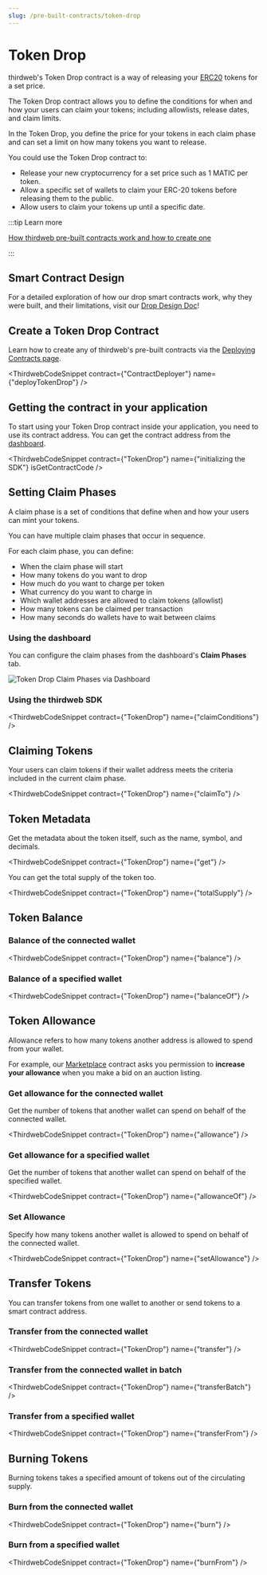 ```yaml
---
slug: /pre-built-contracts/token-drop
---
```



# Token Drop

thirdweb's Token Drop contract is a way of releasing your [ERC20](https://eips.ethereum.org/EIPS/eip-20) tokens for a set price.

The Token Drop contract allows you to define the conditions for when and how your users can claim your tokens;
including allowlists, release dates, and claim limits.

In the Token Drop, you define the price for your tokens in each claim phase and can set a limit on how many tokens you want to release.

You could use the Token Drop contract to:

- Release your new cryptocurrency for a set price such as 1 MATIC per token.
- Allow a specific set of wallets to claim your ERC-20 tokens before releasing them to the public.
- Allow users to claim your tokens up until a specific date.

:::tip Learn more

[How thirdweb pre-built contracts work and how to create one](/pre-built-contracts)

:::

## Smart Contract Design

For a detailed exploration of how our drop smart contracts work, why they were built, and their limitations, visit our [Drop Design Doc](/contracts/design/Drop)!

## Create a Token Drop Contract

Learn how to create any of thirdweb's pre-built contracts via the [Deploying Contracts page](/getting-started/deploying-contracts).

<ThirdwebCodeSnippet contract={"ContractDeployer"} name={"deployTokenDrop"} />

## Getting the contract in your application

To start using your Token Drop contract inside your application, you need to use its contract address. You can get the contract address from the [dashboard](https://thirdweb.com/dashboard).

<ThirdwebCodeSnippet
  contract={"TokenDrop"}
  name={"initializing the SDK"}
  isGetContractCode
/>

## Setting Claim Phases

A claim phase is a set of conditions that define when and how your users can mint your tokens.

You can have multiple claim phases that occur in sequence.

For each claim phase, you can define:

- When the claim phase will start
- How many tokens do you want to drop
- How much do you want to charge per token
- What currency do you want to charge in
- Which wallet addresses are allowed to claim tokens (allowlist)
- How many tokens can be claimed per transaction
- How many seconds do wallets have to wait between claims

### Using the dashboard

You can configure the claim phases from the dashboard's **Claim Phases** tab.

![Token Drop Claim Phases via Dashboard](../assets/token-drop-claim-phases.png)

### Using the thirdweb SDK

<ThirdwebCodeSnippet contract={"TokenDrop"} name={"claimConditions"} />

## Claiming Tokens

Your users can claim tokens if their wallet address meets the criteria included in the current claim phase.

<ThirdwebCodeSnippet contract={"TokenDrop"} name={"claimTo"} />

## Token Metadata

Get the metadata about the token itself, such as the name, symbol, and decimals.

<ThirdwebCodeSnippet contract={"TokenDrop"} name={"get"} />

You can get the total supply of the token too.

<ThirdwebCodeSnippet contract={"TokenDrop"} name={"totalSupply"} />

## Token Balance

### Balance of the connected wallet

<ThirdwebCodeSnippet contract={"TokenDrop"} name={"balance"} />

### Balance of a specified wallet

<ThirdwebCodeSnippet contract={"TokenDrop"} name={"balanceOf"} />

## Token Allowance

Allowance refers to how many tokens another address is allowed to spend from your wallet.

For example, our [Marketplace](/pre-built-contracts/marketplace) contract asks you permission to **increase your allowance** when you make a bid on an auction listing.

### Get allowance for the connected wallet

Get the number of tokens that another wallet can spend on behalf of the connected wallet.

<ThirdwebCodeSnippet contract={"TokenDrop"} name={"allowance"} />

### Get allowance for a specified wallet

Get the number of tokens that another wallet can spend on behalf of the specified wallet.

<ThirdwebCodeSnippet contract={"TokenDrop"} name={"allowanceOf"} />

### Set Allowance

Specify how many tokens another wallet is allowed to spend on behalf of the connected wallet.

<ThirdwebCodeSnippet contract={"TokenDrop"} name={"setAllowance"} />

## Transfer Tokens

You can transfer tokens from one wallet to another or send tokens to a smart contract address.

### Transfer from the connected wallet

<ThirdwebCodeSnippet contract={"TokenDrop"} name={"transfer"} />

### Transfer from the connected wallet in batch

<ThirdwebCodeSnippet contract={"TokenDrop"} name={"transferBatch"} />

### Transfer from a specified wallet

<ThirdwebCodeSnippet contract={"TokenDrop"} name={"transferFrom"} />

## Burning Tokens

Burning tokens takes a specified amount of tokens out of the circulating supply.

### Burn from the connected wallet

<ThirdwebCodeSnippet contract={"TokenDrop"} name={"burn"} />

### Burn from a specified wallet

<ThirdwebCodeSnippet contract={"TokenDrop"} name={"burnFrom"} />
